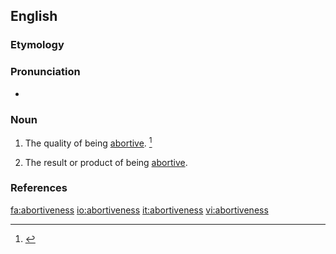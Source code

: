 ==English==

===Etymology===
{{suffix|abortive|ness|lang=en}}

===Pronunciation===
* {{a|US}} {{IPA|/əˈbɔɹ.tɪv.nəs/|lang=en}}

===Noun===
{{en-noun|-|es}}

# {{context|uncountable|lang=en}} The quality of being [[abortive]]. {{defdate|First attested in the early 17<sup>th</sup> century.}}<ref>{{R:SOED5|page=7}}</ref>
# {{context|countable|lang=en}} The result or product of being [[abortive]].

===References===
<references/>

[[fa:abortiveness]]
[[io:abortiveness]]
[[it:abortiveness]]
[[vi:abortiveness]]